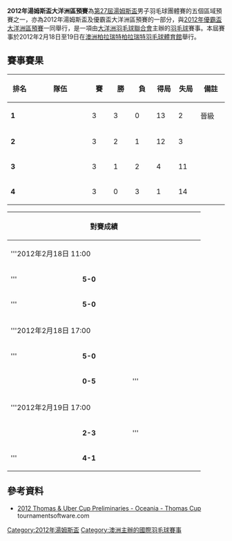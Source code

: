 {{noteTA|G1=Badminton}}
{{infobox badminton event
|name           = 2012年湯姆斯盃<br/>大洋洲區預賽
|image          = 
|size           = 
|caption        = 
|dates          = 2012年2月18日－2月19日
|number_edition = 
|level          =
|prize_money    =
|location       = {{AUS}}[[柏拉瑞特_(维多利亚州)|柏拉瑞特]]
|venue          = 柏拉瑞特羽毛球體育館
}}
'''2012年湯姆斯盃大洋洲區預賽'''為[[2012年湯姆斯盃|第27屆湯姆斯盃]]男子羽毛球團體賽的五個區域預賽之一，亦為2012年湯姆斯盃及優霸盃大洋洲區預賽的一部分，與[[2012年優霸盃大洋洲區預賽|2012年優霸盃大洋洲區預賽]]一同舉行，是一項由[[大洋洲羽毛球聯合會|大洋洲羽毛球聯合會]]主辦的[[羽毛球|羽毛球]]賽事。本屆賽事於2012年2月18日至19日在[[澳洲|澳洲]][[柏拉瑞特_(维多利亚州)|柏拉瑞特]][[柏拉瑞特羽毛球體育館|柏拉瑞特羽毛球體育館]]舉行。

==賽事賽果==
{| class=wikitable style="text-align:center; font-size:small" 
!width=50|排名
!width=150|隊伍
!width=40|賽
!width=40|勝
!width=40|負
!width=40|得局
!width=40|失局
!width=60|備註
|-bgcolor=ccffcc
|'''1'''||style="text-align:left"|{{bat|NZL}}||3||3||0||13||2||晉級
|-bgcolor=ffcccc
|'''2'''||style="text-align:left"|{{bat|AUS}}||3||2||1||12||3||
|-bgcolor=ffcccc
|'''3'''||style="text-align:left"|{{bat|NCL}}||3||1||2||4||11||
|-bgcolor=ffcccc
|'''4'''||style="text-align:left"|{{bat|TAH}}||3||0||3||1||14||
|}

{| class=wikitable style="text-align:center; font-size:small" 
|-
!width=150|
!width=100|對賽成績
!width=150|
|-
|colspan="3"|'''2012年2月18日 11:00
|-
|'''{{bat|AUS}}
|'''5-0'''
|{{bat|NCL}}
|-
|'''{{bat|TAH}}
|'''5-0'''
|{{bat|NZL}}
|-
|colspan="3"|'''2012年2月18日 17:00
|-
|'''{{bat|AUS}}
|'''5-0'''
|{{bat|TAH}}
|-
|{{bat|NCL}}
|'''0-5'''
|'''{{bat|NZL}}
|-
|colspan="3"|'''2012年2月19日 17:00
|-
|{{bat|AUS}}
|'''2-3'''
|'''{{bat|NZL}}
|-
|'''{{bat|NCL}}
|'''4-1'''
|{{bat|TAH}}
|}

==參考資料==
{{reflist}}
*[http://www.tournamentsoftware.com/sport/draw.aspx?id=30B87539-99E7-4F71-8A33-8F1293E27D62&draw=3 2012 Thomas & Uber Cup Preliminaries - Oceania - Thomas Cup]{{Wayback|url=http://www.tournamentsoftware.com/sport/draw.aspx?id=30B87539-99E7-4F71-8A33-8F1293E27D62&draw=3 |date=20151222152419 }} tournamentsoftware.com {{en}}

[[Category:2012年湯姆斯盃|Category:2012年湯姆斯盃]]
[[Category:澳洲主辦的國際羽毛球賽事|Category:澳洲主辦的國際羽毛球賽事]]